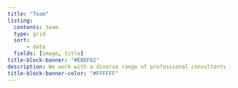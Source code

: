 ```yaml
---
title: "Team"
listing:
  contents: team
  type: grid 
  sort:
      - date
  fields: [image, title]
title-block-banner: "#EB8F62"
description: We work with a diverse range of professional consultants in ecology, statistics, and data science.
title-block-banner-color: "#FFFFFF"
---
```

